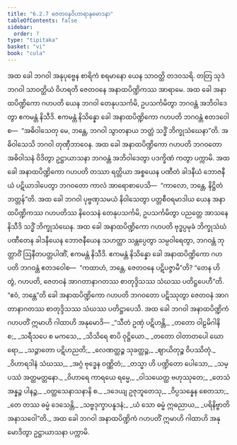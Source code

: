 ```yaml
---
title: "6.2.7 ဇေတဝနဝိဟာရာနုမောဒနာ"
tableOfContents: false
sidebar:
  order: 7
type: "tipitaka"
basket: "vi"
book: "cula"
---
```



<DynamicBreadcrumb />

<Division number="315" book="cula">

<Paragraph number="1350" book="cula">
အထ ခေါ ဘဂဝါ အနုပုဗ္ဗေန စာရိကံ စရမာနော ယေန သာဝတ္ထိ တဒဝသရိ. တတြ သုဒံ ဘဂဝါ သာဝတ္ထိယံ ဝိဟရတိ ဇေတဝနေ အနာထပိဏ္ဍိကဿ အာရာမေ. အထ ခေါ အနာထပိဏ္ဍိကော ဂဟပတိ ယေန ဘဂဝါ တေနုပသင်္ကမိ, ဥပသင်္ကမိတွာ ဘဂဝန္တံ အဘိဝါဒေတွာ ဧကမန္တံ နိသီဒိ. ဧကမန္တံ နိသိန္နော ခေါ အနာထပိဏ္ဍိကော ဂဟပတိ ဘဂဝန္တံ ဧတဒဝေါစ—  “အဓိဝါသေတု မေ, ဘန္တေ, ဘဂဝါ သွာတနာယ ဘတ္တံ သဒ္ဓိံ ဘိက္ခုသံဃေနာ”တိ. အဓိဝါသေသိ ဘဂဝါ တုဏှီဘာဝေန.
</Paragraph>

<Paragraph number="1351" book="cula">
အထ ခေါ အနာထပိဏ္ဍိကော ဂဟပတိ ဘဂဝတော အဓိဝါသနံ ဝိဒိတွာ ဥဋ္ဌာယာသနာ ဘဂဝန္တံ အဘိဝါဒေတွာ ပဒက္ခိဏံ ကတွာ ပက္ကာမိ. အထ ခေါ အနာထပိဏ္ဍိကော ဂဟပတိ တဿာ ရတ္တိယာ အစ္စယေန ပဏီတံ ခါဒနီယံ ဘောဇနီယံ ပဋိယာဒါပေတွာ ဘဂဝတော ကာလံ အာရောစာပေသိ—  “ကာလော, ဘန္တေ, နိဋ္ဌိတံ ဘတ္တန်”တိ. အထ ခေါ ဘဂဝါ ပုဗ္ဗဏှသမယံ နိဝါသေတွာ ပတ္တစီဝရမာဒါယ ယေန အနာထပိဏ္ဍိကဿ ဂဟပတိဿ နိဝေသနံ တေနုပသင်္ကမိ, ဥပသင်္ကမိတွာ ပညတ္တေ အာသနေ နိသီဒိ သဒ္ဓိံ ဘိက္ခုသံဃေန. အထ ခေါ အနာထပိဏ္ဍိကော ဂဟပတိ ဗုဒ္ဓပ္ပမုခံ ဘိက္ခုသံဃံ ပဏီတေန ခါဒနီယေန ဘောဇနီယေန သဟတ္ထာ သန္တပ္ပေတွာ သမ္ပဝါရေတွာ, ဘဂဝန္တံ ဘုတ္တာဝိံ ဩနီတပတ္တပါဏိံ, ဧကမန္တံ နိသီဒိ. ဧကမန္တံ နိသိန္နော ခေါ အနာထပိဏ္ဍိကော ဂဟပတိ ဘဂဝန္တံ ဧတဒဝေါစ—  “ကထာဟံ, ဘန္တေ, ဇေတဝနေ ပဋိပဇ္ဇာမီ”တိ? “တေန ဟိ တွံ, ဂဟပတိ, ဇေတဝနံ အာဂတာနာဂတဿ စာတုဒ္ဒိသဿ သံဃဿ ပတိဋ္ဌပေဟီ”တိ. “ဧဝံ, ဘန္တေ”တိ ခေါ အနာထပိဏ္ဍိကော ဂဟပတိ ဘဂဝတော ပဋိဿုတွာ ဇေတဝနံ အာဂတာနာဂတဿ စာတုဒ္ဒိသဿ သံဃဿ ပတိဋ္ဌာပေသိ.
</Paragraph>

<Paragraph number="1352" book="cula">
အထ ခေါ ဘဂဝါ အနာထပိဏ္ဍိကံ ဂဟပတိံ ဣမာဟိ ဂါထာဟိ အနုမောဒိ—
</Paragraph>

<Paragraph number="1353" type="verses" book="cula">
_“သီတံ ဥဏှံ ပဋိဟန္တိ,_  
_တတော ဝါဠမိဂါနိ စ;_  
_သရီသပေ စ မကသေ,_  
_သိသိရေ စာပိ ဝုဋ္ဌိယော._  

</Paragraph>

<Paragraph number="1354" type="verses" book="cula">
_တတော ဝါတာတပေါ ဃောရော,_  
_သဉ္ဇာတော ပဋိဟညတိ;_  
_လေဏတ္ထဉ္စ သုခတ္ထဉ္စ,_  
_ဈာယိတုဉ္စ ဝိပဿိတုံ._  

</Paragraph>

<Paragraph number="1355" type="verses" book="cula">
_ဝိဟာရဒါနံ သံဃဿ,_  
_အဂ္ဂံ ဗုဒ္ဓေန ဝဏ္ဏိတံ;_  
_တသ္မာ ဟိ ပဏ္ဍိတော ပေါသော,_  
_သမ္ပဿံ အတ္ထမတ္တနော._  

</Paragraph>

<Paragraph number="1356" type="verses" book="cula">
_ဝိဟာရေ ကာရယေ ရမ္မေ,_  
_ဝါသယေတ္ထ ဗဟုဿုတေ;_  
_တေသံ အန္နဉ္စ ပါနဉ္စ,_  
_ဝတ္ထသေနာသနာနိ စ._  

</Paragraph>

<Paragraph number="1357" type="verses" book="cula">
_ဒဒေယျ ဥဇုဘူတေသု,_  
_ဝိပ္ပသန္နေန စေတသာ;_  
_တေ တဿ ဓမ္မံ ဒေသေန္တိ,_  
_သဗ္ဗဒုက္ခာပနူဒနံ;_  
_ယံ သော ဓမ္မံ ဣဓညာယ,_  
_ပရိနိဗ္ဗာတိ အနာသဝေါ”တိ._  

</Paragraph>

<Paragraph number="1358" book="cula">
အထ ခေါ ဘဂဝါ အနာထပိဏ္ဍိကံ ဂဟပတိံ ဣမာဟိ ဂါထာဟိ အနုမောဒိတွာ ဥဋ္ဌာယာသနာ ပက္ကာမိ.
</Paragraph>
</Division>